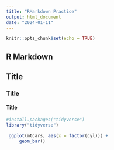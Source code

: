 ```yaml
---
title: "RMarkdown Practice"
output: html_document
date: "2024-01-11"
---
```


```r
knitr::opts_chunk$set(echo = TRUE)
```

## R Markdown

## Title
### Title
#### Title

```r
#install.packages("tidyverse")
library("tidyverse")
```

 ```r
  ggplot(mtcars, aes(x = factor(cyl))) +
      geom_bar()
  ```

